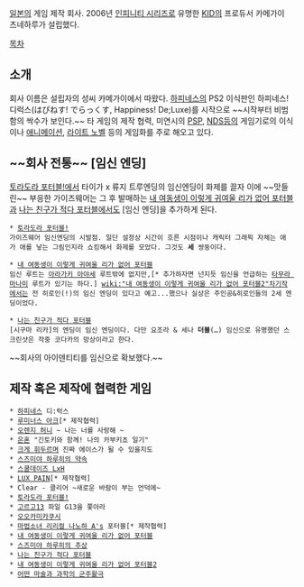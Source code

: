 [[일본]]의 게임 제작 회사. 
2006년 [[인피니티 시리즈]]로 유명한 [[KID]]의 프로듀서 카메가이 츠네하루가 설립했다.

[[목차]]

== 소개 ==
회사 이름은 설립자의 성씨 카메가이에서 따왔다. [[하피네스]]의 PS2 이식판인 하피네스! 디럭스(はぴねす! でらっくす, Happiness! De;Luxe)를 시작으로 ~~시작부터 비범함의 싹수가 보인다.~~ 타 게임의 제작 협력, 미연시의 [[PSP]], [[NDS]]등의 게임기로의 이식이나 [[애니메이션]], [[라이트 노벨]] 등의 게임화를 주로 해오고 있다.

== ~~회사 전통~~ [임신 엔딩] ==
[[토라도라 포터블!]]에서 타이가 x 류지 트루엔딩의 임신엔딩이 화제를 끌자 이에 ~~맛들린~~ 부응한 가이즈웨어는 그 후 발매하는 [[내 여동생이 이렇게 귀여울 리가 없어 포터블]]과 [[나는 친구가 적다 포터블]]에서도 [임신 엔딩]을 추가하게 된다.

 * [[토라도라 포터블!]]
 가이즈웨어 임신엔딩의 시발점. 일단 설정상 시간이 흐른 시점이나 캐릭터 그래픽 자체는 애가 애를 낳는 그림인지라 쇼킹해서 화제를 모았다. 그것도 '''세''' 쌍둥이다.

 * [[내 여동생이 이렇게 귀여울 리가 없어 포터블]]
 임신 루트는 [[아라가키 아야세]] 루트밖에 없지만,[* 추가하자면 넌지듯 임신을 언급하는 [[타무라 마나미]] 루트가 있기는 하다.] [[wiki:"내 여동생이 이렇게 귀여울 리가 없어 포터블2"차기작]]에서는 전 히로인(!)의 임신 엔딩이 있다고 예고...했으나 실상은 주인공&히로인들의 2세 엔딩이었다.

 * [[나는 친구가 적다 포터블]]
 [시구마 리카]의 엔딩이 임신 엔딩이다. 다만 요조라 & 세나 '''더블'''(…) 임신으로 유명했던 스크린샷은 작중 코다카의 망상이라고 한다.

~~회사의 아이덴티티를 임신으로 확보했다.~~

== 제작 혹은 제작에 협력한 게임 ==
 * [[하피네스]] 디:럭스
 * [[루미너스 아크]][* 제작협력]
 * [[오렌지 허니]] ~ 나는 너를 사랑해 ~
 * [[은혼]] "긴토키와 함께! 나의 카부키쵸 일기"
 * [[크게 휘두르며]] 진짜 에이스가 될 수 있을지도
 * [[스즈미야 하루히의 약속]]
 * [[스쿨데이즈 LxH]]
 * [[LUX PAIN]][* 제작협력]
 * Clear - 클리어 ~새로운 바람이 부는 언덕에~
 * [[토라도라 포터블!]]
 * [[고르고13]] 파일 G13을 쫓아라
 * [[오오카미카쿠시]]
 * [[마법소녀 리리컬 나노하 A's]] 포터블[* 제작협력]
 * [[내 여동생이 이렇게 귀여울 리가 없어 포터블]]
 * [[스즈미야 하루히의 추상]]
 * [[나는 친구가 적다 포터블]]
 * [[내 여동생이 이렇게 귀여울 리가 없어 포터블2]]
 * [[어떤 마술과 과학의 군주활극]]

